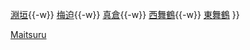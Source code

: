 {{鐵道路線
|模板名稱 = 舞鶴線
|名稱 = [[File:JR logo (west).svg|25px|西日本旅客鐵道|link=西日本旅客鐵道]] [[舞鶴線]] [[File:JRW kinki-L.svg|20px]]
|代表色 = #FF8E1F
|車站列表 = （←[[Template:山陰本線 (福知山地區)|福知山方向]]）[[綾部站|綾部]]{{-w}} [[淵垣站|淵垣]]{{-w}} [[梅迫站|梅迫]]{{-w}} [[真倉站|真倉]]{{-w}} [[西舞鶴站|西舞鶴]]{{-w}} [[東舞鶴站|東舞鶴]]
}}<noinclude>
[[Category:西日本旅客鐵道路線模板|Maitsuru]]
</noinclude>